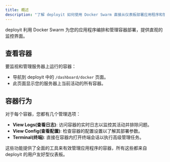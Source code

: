 ```yaml
---
title: 概述
description: "了解 deployit 如何使用 Docker Swarm 直接从仪表板部署应用程序和管理容器。"
---
```


deployit 利用 Docker Swarm 为您的应用程序编排和管理容器部署，提供直观的监控界面。

## 查看容器

要监视和管理服务器上运行的容器：

- 导航到 deployit 中的 `/dashboard/docker` 页面。
- 此页面显示您的服务器上当前活动的所有容器。

## 容器行为

对于每个容器，您都有几个管理选项：

- **View Logs(查看日志)**: 访问容器的实时日志以监控其活动并排除问题。
- **View Config(查看配置)**: 检查容器的配置设置以了解其部署参数。
- **Terminal(终端)**: 直接在容器内打开终端会话以执行高级管理任务。

这些功能提供了全面的工具来有效管理应用程序的容器，所有这些都来自 deployit 的用户友好型仪表板。
